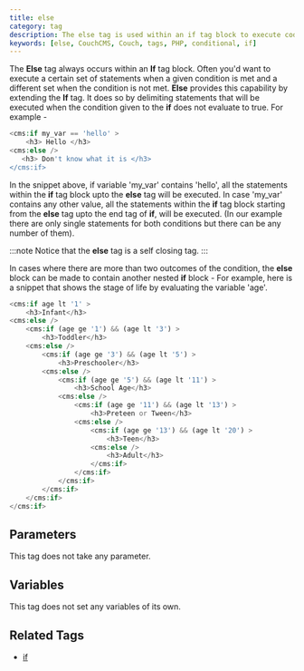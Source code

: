 ```yaml
---
title: else
category: tag
description: The else tag is used within an if tag block to execute code when the if condition is not met.
keywords: [else, CouchCMS, Couch, tags, PHP, conditional, if]
---
```


The **Else** tag always occurs within an **If** tag block.
Often you'd want to execute a certain set of statements when a given condition is met and a different set when the condition is not met.
**Else** provides this capability by extending the **If** tag. It does so by delimiting statements that will be executed when the condition given to the **if** does not evaluate to true.
For example -

```php
<cms:if my_var == 'hello' >
    <h3> Hello </h3>
<cms:else />
   <h3> Don't know what it is </h3>
</cms:if>
```

In the snippet above, if variable 'my_var' contains 'hello', all the statements within the **if** tag block upto the **else** tag will be executed. In case 'my_var' contains any other value, all the statements within the **if** tag block starting from the **else** tag upto the end tag of **if**, will be executed. (In our example there are only single statements for both conditions but there can be any number of them).

:::note
Notice that the **else** tag is a self closing tag.
:::

In cases where there are more than two outcomes of the condition, the **else** block can be made to contain another nested **if** block -
For example, here is a snippet that shows the stage of life by evaluating the variable 'age'.

```php
<cms:if age lt '1' >
    <h3>Infant</h3>
<cms:else />
    <cms:if (age ge '1') && (age lt '3') >
        <h3>Toddler</h3>
    <cms:else />
        <cms:if (age ge '3') && (age lt '5') >
            <h3>Preschooler</h3>
        <cms:else />
            <cms:if (age ge '5') && (age lt '11') >
                <h3>School Age</h3>
            <cms:else />
                <cms:if (age ge '11') && (age lt '13') >
                    <h3>Preteen or Tween</h3>
                <cms:else />
                    <cms:if (age ge '13') && (age lt '20') >
                        <h3>Teen</h3>
                    <cms:else />
                        <h3>Adult</h3>
                    </cms:if>
                </cms:if>
            </cms:if>
        </cms:if>
    </cms:if>
</cms:if>
```

## Parameters

This tag does not take any parameter.

## Variables

This tag does not set any variables of its own.

## Related Tags

*   [if](../if.html)